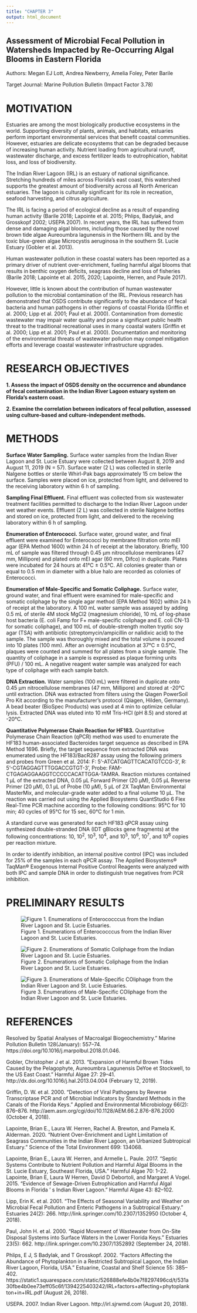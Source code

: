 ---
title: "CHAPTER 3"
output: html_document
---

## Assessment of Microbial Fecal Pollution in Watersheds Impacted by Re-Occurring Algal Blooms in Eastern Florida 

Authors: Megan EJ Lott, Andrea Newberry, Amelia Foley, Peter Barile

Target Journal: Marine Pollution Bulletin (Impact Factor 3.78)

# MOTIVATION 

Estuaries are among the most biologically productive ecosystems in the world. Supporting diversity of plants, animals, and habitats, estuaries perform important environmental services that benefit coastal communities. However, estuaries are delicate ecosystems that can be degraded because of increasing human activity. Nutrient loading from agricultural runoff, wastewater discharge, and excess fertilizer leads to eutrophication, habitat loss, and loss of biodiversity.  

The Indian River Lagoon (IRL) is an estuary of national significance. Stretching hundreds of miles across Florida’s east coast, this watershed supports the greatest amount of biodiversity across all North American estuaries. The lagoon is culturally significant for its role in recreation, seafood harvesting, and citrus agriculture. 

The IRL is facing a period of ecological decline as a result of expanding human activity (Barile 2018; Lapointe et al. 2015; Phlips, Badylak, and Grosskopf 2002; USEPA 2007). In recent years, the IRL has suffered from dense and damaging algal blooms, including those caused by the novel brown tide algae Aureoumbra lagunensis in the Northern IRL and by the toxic blue-green algae Microcystis aeruginosa in the southern St. Lucie Estuary (Gobler et al. 2013).

Human wastewater pollution in these coastal waters has been reported as a primary driver of nutrient over-enrichment, fueling harmful algal blooms that results in benthic oxygen deficits, seagrass decline and loss of fisheries (Barile 2018; Lapointe et al. 2015, 2020; Lapointe, Herren, and Paule 2017).  

However, little is known about the contribution of human wastewater pollution to the microbial contamination of the IRL. Previous research has demonstrated that OSDS contribute significantly to the abundance of fecal bacteria and human pathogens in other regions of  coastal Florida (Griffin et al. 2000; Lipp et al. 2001; Paul et al. 2000). Contamination from domestic wastewater may impair water quality and pose a significant public health threat to the traditional recreational uses in many coastal waters (Griffin et al. 2000; Lipp et al. 2001; Paul et al. 2000).  Documentation and monitoring of the environmental threats of wastewater pollution may compel mitigation efforts and leverage coastal wastewater infrastructure upgrades. 


# RESEARCH OBJECTIVES

**1.	Assess the impact of OSDS density on the occurrence and abundance of fecal contamination in the Indian River Lagoon estuary system on Florida’s eastern coast.**

**2.	Examine the correlation between indicators of fecal pollution, assessed using culture-based and culture-independent methods.**


# METHODS

**Surface Water Sampling.** Surface water samples from the Indian River Lagoon and St. Lucie Estuary were collected between August 8, 2019 and August 11, 2019 (N = 57). Surface water (2 L) was collected in sterile Nalgene bottles or sterile Whirl-Pak bags approximately 15 cm below the surface. Samples were placed on ice, protected from light, and delivered to the receiving laboratory within 6 h of sampling.

**Sampling Final Effluent.** Final effluent was collected from six wastewater treatment facilities permitted to discharge to the Indian River Lagoon under wet weather events. Effluent (2 L) was collected in sterile Nalgene bottles and stored on ice, protected from light, and delivered to the receiving laboratory within 6 h of sampling.

**Enumeration of Enterococci.** Surface water, ground water, and final effluent were examined for Enterococci by membrane filtration onto mEI agar (EPA Method 1600) within 24 h of receipt at the laboratory. Briefly, 100 mL of sample was filtered through 0.45 µm nitrocellulose membranes (47 mm, Millipore) and plated onto mEI agar (60 mm, Difco) in duplicate. Plates were incubated for 24 hours at 41°C ± 0.5°C. All colonies greater than or equal to 0.5 mm in diameter with a blue halo are recorded as colonies of Enterococci.

**Enumeration of Male-Specific and Somatic Coliphage.** Surface water, ground water, and final effluent were examined for male-specific and somatic coliphage by the single agar method (EPA Method 1602) within 24 h of receipt at the laboratory. A 100 mL water sample was assayed by adding 0.5 mL of sterile 4M stock MgCl2 (magnesium chloride), 10 mL of log-phase host bacteria (E. coli Famp for F+ male-specific coliphage and E. coli CN-13 for somatic coliphage), and 100 mL of double-strength molten tryptic soy agar (TSA) with antibiotic (streptomycin/ampicillin or nalidixic acid) to the sample. The sample was thoroughly mixed and the total volume is poured into 10 plates (100 mm). After an overnight incubation at 37°C ± 0.5°C, plaques were counted and summed for all plates from a single sample. The quantity of coliphage in a sample is expressed as plaque forming units (PFU) / 100 mL. A negative reagent water sample was analyzed for each type of coliphage with each sample batch.

**DNA Extraction.** Water samples (100 mL) were filtered in duplicate onto 0.45 µm nitrocellulose membranes (47 mm, Millipore) and stored at -20°C until extraction. DNA was extracted from filters using the Qiagen PowerSoil Pro Kit according to the manufacturer’s protocol (Qiagen, Hilden, Germany). A bead beater (BioSpec Products) was used at 4 min to optimize cellular lysis. Extracted DNA was eluted into 10 mM Tris-HCl (pH 8.5) and stored at -20°C.


**Quantitative Polymerase Chain Reaction for HF183.** Quantitative Polymerase Chain Reaction (qPCR) method was used to enumerate the HF183 human-associated Bacteroides target sequence as described in EPA Method 1696. Briefly, the target sequence from extracted DNA was enumerated using the HF183/BacR287 assay using the following primers and probes from Green et al. 2014: F: 5’-ATCATGAGTTCACATGTCCG-3’, R: 5’-CGTAGGAGTTTGGACCGTGT-3’, Probe: FAM-CTGAGAGGAAGGTCCCCCACATTGGA-TAMRA. Reaction mixtures contained 1 µL of the extracted DNA, 0.05 µL Forward Primer (20 µM), 0.05 µL Reverse Primer (20 µM), 0.1 µL  of Probe (10 µM), 5 µL of 2X TaqMan Environmental MasterMix, and molecular-grade water added to a final volume 10 µL. The reaction was carried out using the Applied Biosystems QuantStudio 6 Flex Real-Time PCR machine according to the following conditions: 95°C for 10 min; 40 cycles of 95°C for 15 sec, 60°C for 1 min.  

A standard curve was generated for each HF183 qPCR assay using synthesized double-stranded DNA (IDT gBlocks gene fragments) at the following concentrations: 10, 10^2^, 10^3^, 10^4^, and 10^5^, 10^6^, 10^7^, and 10^8^ copies per reaction mixture. 

In order to identify inhibition, an internal positive control (IPC) was included for 25% of the samples in each qPCR assay. The Applied Biosystems® TaqMan® Exogenous Internal Positive Control Reagents were analyzed with both IPC and sample DNA in order to distinguish true negatives from PCR inhibition. 

# PRELIMINARY RESULTS 

![Figure 1. Enumerations of Enterococccus from the Indian River Lagoon and St. Lucie Estuaries.](./chapter3/entero.png)

![Figure 2. Enumerations of Somatic Coliphage from the Indian River Lagoon and St. Lucie Estuaries.](./chapter3/cn13.png)

![Figure 3. Enumerations of Male-Specific COliphage from the Indian River Lagoon and St. Lucie Estuaries.](./chapter3/famp.png)



# REFERENCES

Resolved by Spatial Analyses of Macroalgal Biogeochemistry.” Marine Pollution Bulletin 128(January): 557–74. https://doi.org/10.1016/j.marpolbul.2018.01.046.

Gobler, Christopher J et al. 2013. “Expansion of Harmful Brown Tides Caused by the Pelagophyte, Aureoumbra Lagunensis DeYoe et Stockwell, to the US East Coast.” Harmful Algae 27: 29–41. http://dx.doi.org/10.1016/j.hal.2013.04.004 (February 12, 2019).

Griffin, D. W. et al. 2000. “Detection of Viral Pathogens by Reverse Transcriptase PCR and of Microbial Indicators by Standard Methods in the Canals of the Florida Keys.” Applied and Environmental Microbiology 66(2): 876–876. http://aem.asm.org/cgi/doi/10.1128/AEM.66.2.876-876.2000 (October 4, 2018).

Lapointe, Brian E., Laura W. Herren, Rachel A. Brewton, and Pamela K. Alderman. 2020. “Nutrient Over-Enrichment and Light Limitation of Seagrass Communities in the Indian River Lagoon, an Urbanized Subtropical Estuary.” Science of the Total Environment 699: 134068.

Lapointe, Brian E., Laura W. Herren, and Armelle L. Paule. 2017. “Septic Systems Contribute to Nutrient Pollution and Harmful Algal Blooms in the St. Lucie Estuary, Southeast Florida, USA.” Harmful Algae 70: 1–22.
Lapointe, Brian E, Laura W Herren, David D Debortoli, and Margaret A Vogel. 2015. “Evidence of Sewage-Driven Eutrophication and Harmful Algal Blooms in Florida ’ s Indian River Lagoon.” Harmful Algae 43: 82–102.

Lipp, Erin K. et al. 2001. “The Effects of Seasonal Variability and Weather on Microbial Fecal Pollution and Enteric Pathogens in a Subtropical Estuary.” Estuaries 24(2): 266. http://link.springer.com/10.2307/1352950 (October 4, 2018).

Paul, John H. et al. 2000. “Rapid Movement of Wastewater from On-Site Disposal Systems into Surface Waters in the Lower Florida Keys.” Estuaries 23(5): 662. http://link.springer.com/10.2307/1352892 (September 24, 2018).

Phlips, E J, S Badylak, and T Grosskopf. 2002. “Factors Affecting the Abundance of Phytoplankton in a Restricted Subtropical Lagoon, the Indian River Lagoon, Florida, USA.” Estuarine, Coastal and Shelf Science 55: 385–402. https://static1.squarespace.com/static/526888efe4b0e7f8297496cd/t/531a30fbe4b0ee73eff05c6f/1394225403242/IRL+factors+affecting+phytoplankton+in+IRL.pdf (August 26, 2018).

USEPA. 2007. Indian River Lagoon. http://irl.sjrwmd.com (August 20, 2018).
